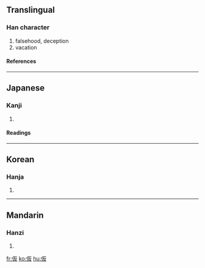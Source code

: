 {{see|假}}

==Translingual==
===Han character===
{{Han char|rn=9|rad=人|as=04|sn=6|four=|canj=人竹水 (OHE)}}
# falsehood, deception
# vacation
====References====
{{Han ref|kx=0094.060|dkj=00398|hdz=10124.050|uh=4EEE|ud=20206}}
----
==Japanese==
===Kanji===
{{ja-kanji|grade=|rs=人04}}
# {{defn|Japanese}}
====Readings====
{{ja-readings|on=[[か]] (ka), [[け]] (ke)|kun=[[かり]] (kari), [[かりる]] (kariru), [[かりに]] (karini)}}
----
==Korean==
===Hanja===
{{ko-hanja|hangeul=[[가]], [[반]]|rv=ga, ban|mr=ka, pan}}
# {{defn|Korean}}
----
==Mandarin==
===Hanzi===
{{cmn-hanzi|pin=[[jiǎ]] (jia3)|wg=chia<sup>3</sup>}}
# {{defn|Mandarin}}

[[fr:仮]]
[[ko:仮]]
[[hu:仮]]